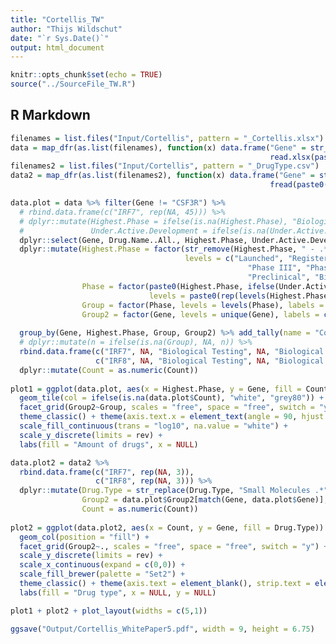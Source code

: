 ```yaml
---
title: "Cortellis_TW"
author: "Thijs Wildschut"
date: "`r Sys.Date()`"
output: html_document
---
```


```r
knitr::opts_chunk$set(echo = TRUE)
source("../SourceFile_TW.R")
```

## R Markdown

```r
filenames = list.files("Input/Cortellis", pattern = "_Cortellis.xlsx")
data = map_dfr(as.list(filenames), function(x) data.frame("Gene" = str_remove(x, "_Cortellis.xlsx"), 
                                                          read.xlsx(paste0("Input/Cortellis/", x), sheetName = "Product List")))
filenames2 = list.files("Input/Cortellis", pattern = "_DrugType.csv")
data2 = map_dfr(as.list(filenames2), function(x) data.frame("Gene" = str_remove(x, "_DrugType.csv"), 
                                                          fread(paste0("Input/Cortellis/", x))))

data.plot = data %>% filter(Gene != "CSF3R") %>%
  # rbind.data.frame(c("IRF7", rep(NA, 45))) %>%
  # dplyr::mutate(Highest.Phase = ifelse(is.na(Highest.Phase), "Biological Testing", Highest.Phase), 
  #               Under.Active.Development = ifelse(is.na(Under.Active.Development), "No", Under.Active.Development)) %>%
  dplyr::select(Gene, Drug.Name..All., Highest.Phase, Under.Active.Development) %>%
  dplyr::mutate(Highest.Phase = factor(str_remove(Highest.Phase, " - .*"),
                                       levels = c("Launched", "Registered", "Pre-Registered", "Discontinued", 
                                                     "Phase III", "Phase II/III", "Phase II", "Phase I/II", "Phase I", "IND Filed", "Clinical",
                                                     "Preclinical", "Biological Testing")),
                Phase = factor(paste0(Highest.Phase, ifelse(Under.Active.Development == "Yes", "_Active", "")),
                               levels = paste0(rep(levels(Highest.Phase), each = 2), c("_Active", ""))),
                Group = factor(Phase, levels = levels(Phase), labels = rep(c("Post-clinical", "Clinical", "Preclinical"), c(8, 14, 4))),
                Group2 = factor(Gene, levels = unique(Gene), labels = c("pDC | IFNs", "Neutrophil | NETs", "Neutrophil | NETs", "Neutrophil | NETs", 
                                                                        "pDC | IFNs", "Neutrophil | NETs", "Neutrophil | NETs", "pDC | IFNs"))) %>%
  group_by(Gene, Highest.Phase, Group, Group2) %>% add_tally(name = "Count") %>% ungroup %>%
  # dplyr::mutate(n = ifelse(is.na(Group), NA, n)) %>%
  rbind.data.frame(c("IRF7", NA, "Biological Testing", NA, "Biological Testing", "Preclinical", "pDC | IFNs", NA),
                   c("IRF8", NA, "Biological Testing", NA, "Biological Testing", "Preclinical", "pDC | IFNs", NA)) %>%
  dplyr::mutate(Count = as.numeric(Count))
  
plot1 = ggplot(data.plot, aes(x = Highest.Phase, y = Gene, fill = Count)) +
  geom_tile(col = ifelse(is.na(data.plot$Count), "white", "grey80")) + geom_text(aes(label = Count), col = "white") +
  facet_grid(Group2~Group, scales = "free", space = "free", switch = "y") +
  theme_classic() + theme(axis.text.x = element_text(angle = 90, hjust = 1, vjust = 0.25), panel.grid = element_blank(), legend.position = "bottom") +
  scale_fill_continuous(trans = "log10", na.value = "white") +
  scale_y_discrete(limits = rev) +
  labs(fill = "Amount of drugs", x = NULL)

data.plot2 = data2 %>%
  rbind.data.frame(c("IRF7", rep(NA, 3)),
                   c("IRF8", rep(NA, 3))) %>%
  dplyr::mutate(Drug.Type = str_replace(Drug.Type, "Small Molecules .*", "Small Molecules"),
                Group2 = data.plot$Group2[match(Gene, data.plot$Gene)],
                Count = as.numeric(Count))
  
plot2 = ggplot(data.plot2, aes(x = Count, y = Gene, fill = Drug.Type)) +
  geom_col(position = "fill") +
  facet_grid(Group2~., scales = "free", space = "free", switch = "y") +
  scale_y_discrete(limits = rev) +
  scale_x_continuous(expand = c(0,0)) +
  scale_fill_brewer(palette = "Set2") +
  theme_classic() + theme(axis.text = element_blank(), strip.text = element_blank(), legend.position = "bottom", legend.direction = "vertical") +
  labs(fill = "Drug type", x = NULL, y = NULL)

plot1 + plot2 + plot_layout(widths = c(5,1))

ggsave("Output/Cortellis_WhitePaper5.pdf", width = 9, height = 6.75)

```
